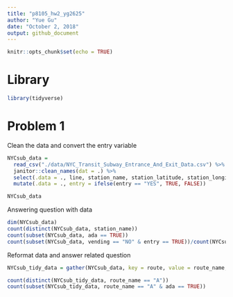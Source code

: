 ```yaml
---
title: "p8105_hw2_yg2625"
author: "Yue Gu"
date: "October 2, 2018"
output: github_document
---
```


```r
knitr::opts_chunk$set(echo = TRUE)
```

# Library
```r
library(tidyverse)
```

# Problem 1

Clean the data and convert the entry variable
```r
NYCsub_data = 
  read_csv("./data/NYC_Transit_Subway_Entrance_And_Exit_Data.csv") %>% 
  janitor::clean_names(dat = .) %>% 
  select(.data = ., line, station_name, station_latitude, station_longitude, route1:route11, entry, vending, entrance_type, ada, ada_notes) %>% 
  mutate(.data = ., entry = ifelse(entry == "YES", TRUE, FALSE))

NYCsub_data 
```


Answering question with data
```r
dim(NYCsub_data)
count(distinct(NYCsub_data, station_name))
count(subset(NYCsub_data, ada == TRUE))
count(subset(NYCsub_data, vending == "NO" & entry == TRUE))/count(NYCsub_data)
```

Reformat data and answer related question
```r
NYCsub_tidy_data = gather(NYCsub_data, key = route, value = route_name, route1:route11)

count(distinct(NYCsub_tidy_data, route_name == "A"))
count(subset(NYCsub_tidy_data, route_name == "A" & ada == TRUE))
```
